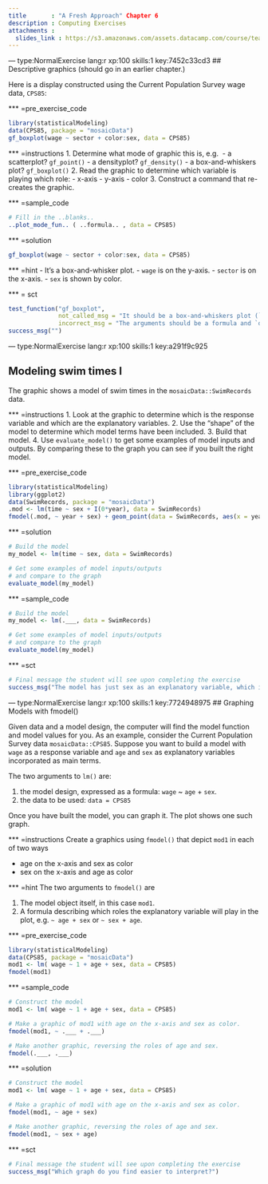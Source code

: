 ```yaml
---
title       : "A Fresh Approach" Chapter 6
description : Computing Exercises
attachments :
  slides_link : https://s3.amazonaws.com/assets.datacamp.com/course/teach/slides_example.pdf
---
```


--- type:NormalExercise lang:r xp:100 skills:1  key:7452c33cd3
## Descriptive graphics (should go in an earlier chapter.)

Here is a display constructed using the Current Population Survey wage data, `CPS85`:

*** =pre_exercise_code
```r
library(statisticalModeling)
data(CPS85, package = "mosaicData")
gf_boxplot(wage ~ sector + color:sex, data = CPS85)
```

*** =instructions
1. Determine what mode of graphic this is, e.g. 
    - a scatterplot? `gf_point()`
    - a densityplot? `gf_density()`
    - a box-and-whiskers plot? `gf_boxplot()`
2. Read the graphic to determine which variable is playing which role: 
    - x-axis 
    - y-axis 
    - color
3. Construct a command that re-creates the graphic.

*** =sample_code
```r
# Fill in the ..blanks..
..plot_mode_fun.. ( ..formula.. , data = CPS85)
```

*** =solution
```r
gf_boxplot(wage ~ sector + color:sex, data = CPS85)
```

*** =hint
- It's a box-and-whisker plot.
- `wage` is on the y-axis.
- `sector` is on the x-axis.
- `sex` is shown by color.

*** = sct
```r
test_function("gf_boxplot", 
              not_called_msg = "It should be a box-and-whiskers plot (`gf_boxplot()`)",
              incorrect_msg = "The arguments should be a formula and `data = CPS85`.")
success_msg("")
```

--- type:NormalExercise lang:r xp:100 skills:1  key:a291f9c925

## Modeling swim times I

The graphic shows a model of swim times in the `mosaicData::SwimRecords` data.

*** =instructions
1. Look at the graphic to determine which is the response variable and which are the explanatory variables.
2. Use the "shape" of the model to determine which model terms have been included.
3. Build that model.
4. Use `evaluate_model()` to get some examples of model inputs and outputs. By comparing these to the graph you can see if you built the right model.

*** =pre_exercise_code
```r
library(statisticalModeling)
library(ggplot2)
data(SwimRecords, package = "mosaicData")
.mod <- lm(time ~ sex + I(0*year), data = SwimRecords)
fmodel(.mod, ~ year + sex) + geom_point(data = SwimRecords, aes(x = year, y = time, color = sex))
```

*** =solution
```r
# Build the model
my_model <- lm(time ~ sex, data = SwimRecords)

# Get some examples of model inputs/outputs 
# and compare to the graph
evaluate_model(my_model)
```

*** =sample_code
```r
# Build the model
my_model <- lm(.___, data = SwimRecords)

# Get some examples of model inputs/outputs 
# and compare to the graph
evaluate_model(my_model)
```

*** =sct
```r
# Final message the student will see upon completing the exercise
success_msg("The model has just sex as an explanatory variable, which is why the lines on the graph are constant for all years.")
```
--- type:NormalExercise lang:r xp:100 skills:1  key:7724948975
## Graphing Models with fmodel()

Given data and a model design, the computer will find the model function and model values for you.  As an example, consider the Current Population Survey  data `mosaicData::CPS85`.  Suppose you want to build a model with `wage` as a response variable and `age` and `sex` as explanatory variables incorporated as main terms.

The two arguments to `lm()` are:

1. the model design, expressed as a formula: `wage` ~ `age` + `sex`.
2. the data to be used: `data = CPS85` 

Once you have built the model, you can graph it. The plot shows one such graph.


*** =instructions
Create a graphics using `fmodel()` that depict `mod1` in each of two ways

- age on the x-axis and sex as color
- sex on the x-axis and age as color

*** =hint
The two arguments to `fmodel()` are

1. The model object itself, in this case `mod1`.
2. A formula describing which roles the explanatory variable will play in the plot, e.g. `~ age + sex` or `~ sex + age`.

*** =pre_exercise_code
```r
library(statisticalModeling)
data(CPS85, package = "mosaicData")
mod1 <- lm( wage ~ 1 + age + sex, data = CPS85)
fmodel(mod1)
```

*** =sample_code
```r
# Construct the model
mod1 <- lm( wage ~ 1 + age + sex, data = CPS85)

# Make a graphic of mod1 with age on the x-axis and sex as color.
fmodel(mod1, ~ .___ + .___)

# Make another graphic, reversing the roles of age and sex.
fmodel(.___, .___)

```

*** =solution
```r
# Construct the model
mod1 <- lm( wage ~ 1 + age + sex, data = CPS85)

# Make a graphic of mod1 with age on the x-axis and sex as color.
fmodel(mod1, ~ age + sex)

# Make another graphic, reversing the roles of age and sex.
fmodel(mod1, ~ sex + age)


```

*** =sct
```r

# Final message the student will see upon completing the exercise
success_msg("Which graph do you find easier to interpret?")
```

